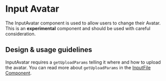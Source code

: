 
<Meta
  title="Components/Forms and Inputs/InputAvatar/Docs"
  component={InputAvatar}
/>

# Input Avatar

The InputAvatar component is used to allow users to change their Avatar. This is
an **experimental** component and should be used with careful consideration.

## Design & usage guidelines

InputAvatar requires a `getUploadParams` telling it where and how to upload the
avatar. You can read more about `getUploadParams` in the
[InputFile Component](../?path=/docs/components-forms-and-inputs-inputfile--input-file#getuploadparams).
